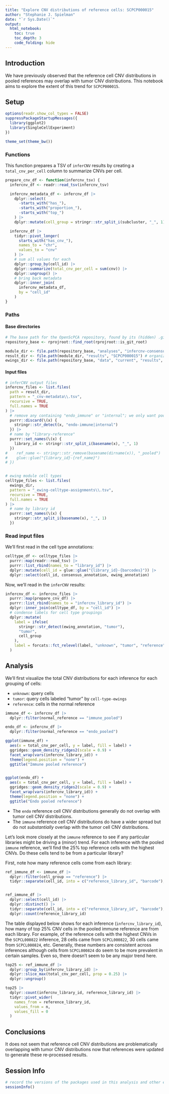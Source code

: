 ```yaml
---
title: "Explore CNV distributions of reference cells: SCPCP000015"
author: "Stephanie J. Spielman"
date: "`r Sys.Date()`"
output:
  html_notebook:
    toc: true
    toc_depth: 3
    code_folding: hide
---
```



## Introduction

We have previously observed that the reference cell CNV distributions in pooled references may overlap with tumor CNV distributions.
This notebook aims to explore the extent of this trend for `SCPCP000015`.

## Setup

```r
options(readr.show_col_types = FALSE)
suppressPackageStartupMessages({
  library(ggplot2)
  library(SingleCellExperiment)
})

theme_set(theme_bw())
```

### Functions

This function prepares a TSV of `inferCNV` results by creating a `total_cnv_per_cell` column to summarize CNVs per cell. 

```r
prepare_cnv_df <- function(infercnv_tsv) {
  infercnv_df <- readr::read_tsv(infercnv_tsv)

  infercnv_metadata_df <- infercnv_df |>
    dplyr::select(
      -starts_with("has_"),
      -starts_with("proportion_"),
      -starts_with("top_")
    ) |>
    dplyr::mutate(cell_group = stringr::str_split_i(subcluster, "_", 1))

  infercnv_df |>
    tidyr::pivot_longer(
      starts_with("has_cnv_"),
      names_to = "chr",
      values_to = "cnv"
    ) |>
    # sum all values for each
    dplyr::group_by(cell_id) |>
    dplyr::summarize(total_cnv_per_cell = sum(cnv)) |>
    dplyr::ungroup() |>
    # bring back metadata
    dplyr::inner_join(
      infercnv_metadata_df,
      by = "cell_id"
    )
}
```

### Paths

#### Base directories


```r
# The base path for the OpenScPCA repository, found by its (hidden) .git directory
repository_base <- rprojroot::find_root(rprojroot::is_git_root)

module_dir <- file.path(repository_base, "analyses", "infercnv-consensus-cell-type")
result_dir <- file.path(module_dir, "results", "SCPCP000015") # organized as sample/reference/infercnv results
ewings_dir <- file.path(repository_base, "data", "current", "results", "cell-type-ewings", "SCPCP000015")
```

#### Input files

```r
# inferCNV output files
infercnv_files <- list.files(
  path = result_dir,
  pattern = "_cnv-metadata\\.tsv",
  recursive = TRUE,
  full.names = TRUE
) |>
  # remove any containing "endo_immune" or "internal"; we only want pooled endo or immune
  purrr::discard(\(x) {
    stringr::str_detect(x, "endo-immune|internal")
  }) |>
  # name by "library-reference"
  purrr::set_names(\(x) {
    library_id <- stringr::str_split_i(basename(x), "_", 1)
  })
#    ref_name <- stringr::str_remove(basename(dirname(x)), "_pooled")
#    glue::glue("{library_id}-{ref_name}")
# })


# ewing module cell types
celltype_files <- list.files(
  ewings_dir,
  pattern = "_ewing-celltype-assignments\\.tsv",
  recursive = TRUE,
  full.names = TRUE
) |>
  # name by library id
  purrr::set_names(\(x) {
    stringr::str_split_i(basename(x), "_", 1)
  })
```


### Read input files


We'll first read in the cell type annotations:
```r
celltype_df <- celltype_files |>
  purrr::map(readr::read_tsv) |>
  purrr::list_rbind(names_to = "library_id") |>
  dplyr::mutate(cell_id = glue::glue("{library_id}-{barcodes}")) |>
  dplyr::select(cell_id, consensus_annotation, ewing_annotation)
```


Now, we'll read in the `inferCNV` results:
```r
infercnv_df <- infercnv_files |>
  purrr::map(prepare_cnv_df) |>
  purrr::list_rbind(names_to = "infercnv_library_id") |>
  dplyr::inner_join(celltype_df, by = "cell_id") |>
  # condense labels for cell type groupings
  dplyr::mutate(
    label = ifelse(
      stringr::str_detect(ewing_annotation, "tumor"),
      "tumor",
      cell_group
    ),
    label = forcats::fct_relevel(label, "unknown", "tumor", "reference")
  )
```


## Analysis

We'll first visualize the total CNV distributions for each inference for each grouping of cells:

- `unknown`: query cells
- `tumor`: query cells labeled "tumor" by `cell-type-ewings`
- `reference`: cells in the normal reference

```r
immune_df <- infercnv_df |>
  dplyr::filter(normal_reference == "immune_pooled")

endo_df <- infercnv_df |>
  dplyr::filter(normal_reference == "endo_pooled")

ggplot(immune_df) +
  aes(x = total_cnv_per_cell, y = label, fill = label) +
  ggridges::geom_density_ridges2(scale = 0.9) +
  facet_wrap(vars(infercnv_library_id)) +
  theme(legend.position = "none") +
  ggtitle("Immune pooled reference")


ggplot(endo_df) +
  aes(x = total_cnv_per_cell, y = label, fill = label) +
  ggridges::geom_density_ridges2(scale = 0.9) +
  facet_wrap(vars(infercnv_library_id)) +
  theme(legend.position = "none") +
  ggtitle("Endo pooled reference")
```


* The `endo` reference cell CNV distributions generally do not overlap with tumor cell CNV distributions.
* The `immune` reference cell CNV distributions do have a wider spread but do not _substantially_ overlap with the tumor cell CNV distributions. 

Let's look more closely at the `immune` reference to see if any particular libraries might be driving a (minor) trend.
For each inference with the pooled `immune` reference, we'll find the 25\% top reference cells with the highest CNVs.
Do these cells tend to be from a particular library?

First, note how many reference cells come from each library:

```r
ref_immune_df <- immune_df |>
  dplyr::filter(cell_group == "reference") |>
  tidyr::separate(cell_id, into = c("reference_library_id", "barcode"), sep = "-", remove = FALSE)


ref_immune_df |>
  dplyr::select(cell_id) |>
  dplyr::distinct() |>
  tidyr::separate(cell_id, into = c("reference_library_id", "barcode"), sep = "-") |>
  dplyr::count(reference_library_id)
```

The table displayed below shows for each inference (`infercnv_library_id`), how many of top 25\% CNV cells in the pooled immune reference are from each library.
For example, of the reference cells with the highest CNVs in the `SCPCL000822` inference, 28 cells came from `SCPCL000822`, 30 cells came from `SCPCL000824`, etc.
Generally, these numbers are consistent across inferences although cells from `SCPCL000824` do seem to be more prevalent in certain samples.
Even so, there doesn't seem to be any major trend here.

```r
top25 <- ref_immune_df |>
  dplyr::group_by(infercnv_library_id) |>
  dplyr::slice_max(total_cnv_per_cell, prop = 0.25) |>
  dplyr::ungroup()
```



```r
top25 |>
  dplyr::count(infercnv_library_id, reference_library_id) |>
  tidyr::pivot_wider(
    names_from = reference_library_id,
    values_from = n,
    values_fill = 0
  )
```

## Conclusions

It does not seem that reference cell CNV distributions are problematically overlapping with tumor CNV distributions now that references were updated to generate these re-processed results.

## Session Info

```r
# record the versions of the packages used in this analysis and other environment information
sessionInfo()
```
